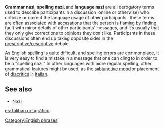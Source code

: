 '''Grammar nazi''', '''spelling nazi''', and '''language nazi''' are all derogatory terms used to describe participants in a discussion (online or otherwise) who criticize or correct the language usage of other participants. These terms are often associated with accusations that the person is [[flaming]] by finding fault with minor details of other participants' messages, and it's usually that they only give corrections to opinions they don't like. Participants in these discussions often end up taking opposite sides in the [[Prescription and description| prescriptive/descriptive]] debate.

As [[English language|English]] spelling is quite difficult, and spelling errors are commonplace, it is very easy to find a mistake in a message that one can cling to in order to be a "spelling nazi." In other languages with more regular spelling, other grammatical features might be used, as the [[subjunctive mood]] or placement of [[diacritic]]s in [[Italian language|Italian]].

==See also==
*[[Nazi]]

[[es:Talibán ortográfico]]

[[Category:English phrases]]